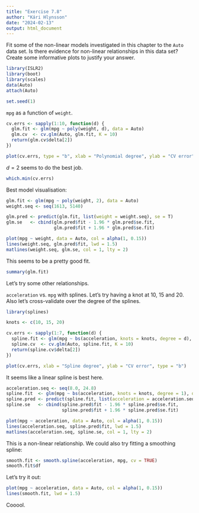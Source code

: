 ```yaml
---
title: "Exercise 7.8"
author: "Kári Hlynsson"
date: "2024-02-13"
output: html_document
---
```


Fit some of the non-linear models investigated in this chapter to the `Auto` data set.
Is there evidence for non-linear relationships in this data set? Create some informative
plots to justify your answer.

```r
library(ISLR2)
library(boot)
library(scales)
data(Auto)
attach(Auto)

set.seed(1)
```

`mpg` as a function of `weight`.

```r
cv.errs <- sapply(1:10, function(d) {
  glm.fit <- glm(mpg ~ poly(weight, d), data = Auto)
  glm.cv  <- cv.glm(Auto, glm.fit, K = 10)
  return(glm.cv$delta[2])
})

plot(cv.errs, type = "b", xlab = "Polynomial degree", ylab = "CV error")
```

$d = 2$ seems to do the best job.

```r
which.min(cv.errs)
```

Best model visualisation:

```r
glm.fit <- glm(mpg ~ poly(weight, 2), data = Auto)
weight.seq <- seq(1613, 5140)

glm.pred <- predict(glm.fit, list(weight = weight.seq), se = T)
glm.se   <- cbind(glm.pred$fit - 1.96 * glm.pred$se.fit,
                  glm.pred$fit + 1.96 * glm.pred$se.fit)

plot(mpg ~ weight, data = Auto, col = alpha(1, 0.15))
lines(weight.seq, glm.pred$fit, lwd = 1.5)
matlines(weight.seq, glm.se, col = 1, lty = 2)
```

This seems to be a pretty good fit. 

```r
summary(glm.fit)
```

Let's try some other relationships. 

`acceleration` vs. `mpg` with splines. Let's try having a knot at 10, 15 and 20. Also let's cross-validate over
the degree of the splines.

```r
library(splines)

knots <- c(10, 15, 20)

cv.errs <- sapply(1:7, function(d) {
  spline.fit <- glm(mpg ~ bs(acceleration, knots = knots, degree = d), data = Auto)
  spline.cv  <- cv.glm(Auto, spline.fit, K = 10)
  return(spline.cv$delta[2])
})

plot(cv.errs, xlab = "Spline degree", ylab = "CV error", type = "b")
```

It seems like a linear spline is best here.

```r
acceleration.seq <- seq(8.0, 24.8)
spline.fit  <- glm(mpg ~ bs(acceleration, knots = knots, degree = 1), data = Auto)
spline.pred <- predict(spline.fit, list(acceleration = acceleration.seq), se = T)
spline.se   <- cbind(spline.pred$fit - 1.96 * spline.pred$se.fit,
                     spline.pred$fit + 1.96 * spline.pred$se.fit)

plot(mpg ~ acceleration, data = Auto, col = alpha(1, 0.15))
lines(acceleration.seq, spline.pred$fit, lwd = 1.5)
matlines(acceleration.seq, spline.se, col = 1, lty = 2)
```

This is a non-linear relationship. We could also try fitting a smoothing spline:

```r
smooth.fit <- smooth.spline(acceleration, mpg, cv = TRUE)
smooth.fit$df
```
Let's try it out:

```r
plot(mpg ~ acceleration, data = Auto, col = alpha(1, 0.15))
lines(smooth.fit, lwd = 1.5)
```

Cooool.